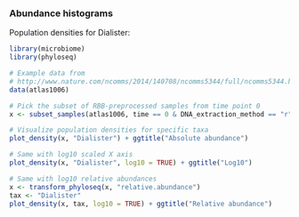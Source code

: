 ### Abundance histograms

Population densities for Dialister:

```r
library(microbiome)
library(phyloseq)

# Example data from
# http://www.nature.com/ncomms/2014/140708/ncomms5344/full/ncomms5344.html
data(atlas1006)

# Pick the subset of RBB-preprocessed samples from time point 0
x <- subset_samples(atlas1006, time == 0 & DNA_extraction_method == "r")

# Visualize population densities for specific taxa
plot_density(x, "Dialister") + ggtitle("Absolute abundance")

# Same with log10 scaled X axis
plot_density(x, "Dialister", log10 = TRUE) + ggtitle("Log10")

# Same with log10 relative abundances
x <- transform_phyloseq(x, "relative.abundance")
tax <- "Dialister"
plot_density(x, tax, log10 = TRUE) + ggtitle("Relative abundance")
```

